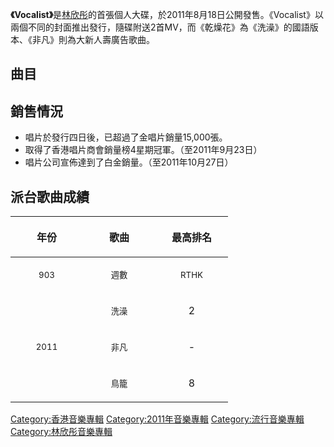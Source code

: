 {{Infobox album <!-- See Wikipedia:WikiProject_Albums -->
| name       = Vocalist
| type       = [[專輯|專輯]]
| artist     = [[林欣彤|林欣彤]]
| cover      = Vocalist cover.jpg
| released   = 2011年8月18日
| recorded   = 2011年
| genre      = [[粵語流行音樂|粵語流行音樂]]
| length     = 44分29秒
| label      = [[音樂家唱片|音樂家唱片]]
<!-- 未知參數 | number     = 11 -->
| prev_title = 
| prev_year  = 
| next_title = [[Love_is_Light|Love is Light]]
| next_year  = 2012
}}
'''《Vocalist》'''是[[林欣彤|林欣彤]]的首張個人大碟，於2011年8月18日公開發售。《Vocalist》以兩個不同的封面推出發行，隨碟附送2首MV，而《乾燥花》為《洗澡》的國語版本、《非凡》則為大新人壽廣告歌曲。

==曲目==
{{tracklist
| headline = CD
| total_length = 44:29

| title1 = 友情演出
| music1 = [[小英|小英]]
| lyrics1 = [[林若寧|林若寧]]
| arranger1 = [[舒文_(音樂人)|舒文]]
| producer1 = 舒文
| note1 = Featuring [[超級巨聲2|超級巨聲2]]成員
| longnote1 = 
| length1 = 4:09

| title2 = 平凡.明星
| music2 = [[MONGOL800|MONGOL800]]
| lyrics2 = 林若寧
| arranger2 = 舒文
| producer2 = 舒文
| longnote2 = 改編「MONGOL800 - 小さな恋のうた」
| length2 = 4:19

| title3 = 可愛的人方可愛
| music3 = [[王振宇|王振宇]]
| lyrics3 = 林若寧
| arranger3 = 王振宇
| producer3 = [[陳永明_(音樂人)|陳永明]]、[[廖志華|廖志華]]
| longnote3 = 
| length3 = 4:53

| title4 = 我們不是公主
| music4 = [[徐洛鏘|Damon Chui]]、舒文
| lyrics4 = [[周耀輝|周耀輝]]
| arranger4 = Damon Chui
| producer4 = 舒文
| longnote4 = 
| length4 = 4:15

| title5 = 洗澡
| music5 = [[Eric_Kwok|Eric Kwok]]
| lyrics5 = 林若寧
| arranger5 = Eric Kwok
| producer5 = Eric Kwok
| longnote5 = 
| length5 = 3:37

| title6 = 鳥籠
| music6 = [[Calle_Kindbom|Calle Kindbom]]、[[Linda_Holberg|Linda Holberg]]、[[Mats_Johansson|Mats Johansson]]
| lyrics6 = 林若寧
| arranger6 = [[John_Laudon|John Laudon]]
| producer6 = 陳永明、廖志華
| longnote6 = 改編自歌曲《Who You Wanna Be》
| length6 = 3:37

| title7 = 一人旅行團
| music7 = [[Fergus_Chow|Fergus Chow]]、[[葉肇中|葉肇中]]
| lyrics7 = [[陳少琪|陳少琪]]
| arranger7 = Fergus Chow、葉肇中
| producer7 = 陳少琪、[[鄧智偉|鄧智偉]]
| longnote7 = 
| length7 = 2:57

| title8 = Take Me Through
| music8 = 鄧智偉
| lyrics8 = [[鄭櫻綸|鄭櫻綸]]
| arranger8 = [[Johnny_Yim|Johnny Yim]]
| producer8 = 鄧智偉、Johnny Yim
| longnote8 = 
| length8 = 3:38

| title9 = 非凡
| music9 = [[倫永亮|倫永亮]]
| lyrics9 = [[林夕|林夕]]
| arranger9 = 倫永亮
| producer9 = 倫永亮
| longnote9 = 
| length9 = 4:39

| title10 = 非同兒戲
| music10 = [[伍樂城|伍樂城]]
| lyrics10 = 林夕
| arranger10 = 伍樂城
| producer10 = 伍樂城
| longnote10 = 
| length10 = 4:45

| title11 = 乾燥花
| music11 = Eric Kwok
| lyrics11 = 林若寧
| arranger11 = Eric Kwok
| producer11 = Eric Kwok
| longnote11 = 《洗澡》國語版
| length11 = 3:35
}}

{{tracklist
| headline = DVD

| title1 = 洗澡 MV

| title2 = Take Me Through MV
}}

==銷售情況==
*唱片於發行四日後，已超過了金唱片銷量15,000張。
*取得了香港唱片商會銷量榜4星期冠軍。（至2011年9月23日）
*唱片公司宣佈達到了白金銷量。（至2011年10月27日）

==派台歌曲成績==
{| class="wikitable"
!align="center" rowspan="2" | 年份
!align="center" rowspan="2" | 歌曲
!align="center" colspan="8" | 最高排名
|-
!width="100"|<small>903</small> !! width="100"|<small>週數</small> !! width="100"|<small>RTHK</small> !! width="100"|<small>週數</small> !! width="100"|<small>997</small> !! width="100"|<small>週數</small> !! width="100"|<small>TVB</small> !! width="100"|<small>週數</small>
|-
|align="center" rowspan="3"| <small>2011</small> ||align="center"| <small>洗澡</small> ||align="center"| 2 ||align="center"| 5 ||align="center"| '''1''' ||align="center"| 12 ||align="center"| 2 ||align="center"| 5 ||align="center"| '''1''' ||align="center"| 4
|-
|align="center"| <small>非凡</small> ||align="center"| - ||align="center"| - ||align="center"| - ||align="center"| - ||align="center"| 3 ||align="center"| 3 ||align="center"| '''1''' ||align="center"| 4
|-
|align="center"| <small>鳥籠</small> ||align="center"| 8 ||align="center"| 5 ||align="center"| - ||align="center"| - ||align="center"| - ||align="center"| - ||align="center"| 3 ||align="center"| 4
|}



[[Category:香港音樂專輯|Category:香港音樂專輯]]
[[Category:2011年音樂專輯|Category:2011年音樂專輯]]
[[Category:流行音樂專輯|Category:流行音樂專輯]]
[[Category:林欣彤音樂專輯|Category:林欣彤音樂專輯]]